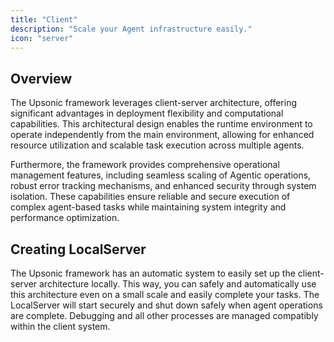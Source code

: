 ```yaml
---
title: "Client"
description: "Scale your Agent infrastructure easily."
icon: "server"
---
```


## Overview

The Upsonic framework leverages client-server architecture, offering significant advantages in deployment flexibility and computational capabilities. This architectural design enables the runtime environment to operate independently from the main environment, allowing for enhanced resource utilization and scalable task execution across multiple agents.

Furthermore, the framework provides comprehensive operational management features, including seamless scaling of Agentic operations, robust error tracking mechanisms, and enhanced security through system isolation. These capabilities ensure reliable and secure execution of complex agent-based tasks while maintaining system integrity and performance optimization.



## Creating LocalServer

The Upsonic framework has an automatic system to easily set up the client-server architecture locally. This way, you can safely and automatically use this architecture even on a small scale and easily complete your tasks. The LocalServer will start securely and shut down safely when agent operations are complete. Debugging and all other processes are managed compatibly within the client system.




